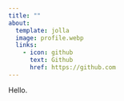 ```yaml
---
title: ""
about:
  template: jolla
  image: profile.webp
  links:
    - icon: github
      text: Github
      href: https://github.com
---
```


Hello.
